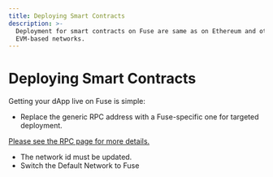 ```yaml
---
title: Deploying Smart Contracts
description: >-
  Deployment for smart contracts on Fuse are same as on Ethereum and other
  EVM-based networks.
---
```


# Deploying Smart Contracts

Getting your dApp live on Fuse is simple:

* Replace the generic RPC address with a Fuse-specific one for targeted deployment.

[Please see the RPC page for more details.](../../basics/getting-started-with-fuse/network-details.md)

* The network id must be updated.
* Switch the Default Network to Fuse
